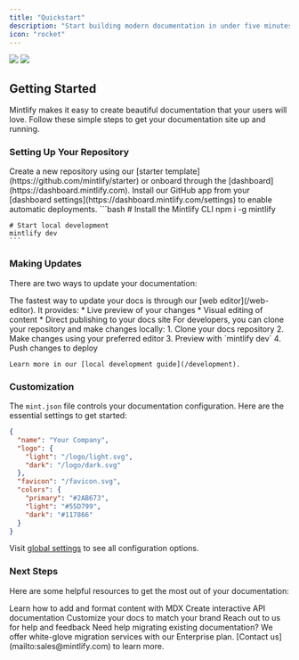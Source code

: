 ```yaml
---
title: "Quickstart"
description: "Start building modern documentation in under five minutes"
icon: "rocket"
---
```


<Frame>
  <img
    className="block dark:hidden"
    src="https://mintlify-assets.b-cdn.net/hero-light.png"
  />
  <img
    className="hidden dark:block"
    src="https://mintlify-assets.b-cdn.net/hero-dark.png"
  />
</Frame>

## Getting Started

Mintlify makes it easy to create beautiful documentation that your users will love. Follow these simple steps to get your documentation site up and running.

### Setting Up Your Repository

<Steps>
  <Step title="Get the starter template">
    Create a new repository using our [starter template](https://github.com/mintlify/starter) or onboard through the [dashboard](https://dashboard.mintlify.com).
  </Step>
  <Step title="Install GitHub app">
    Install our GitHub app from your [dashboard settings](https://dashboard.mintlify.com/settings) to enable automatic deployments.
  </Step>
  <Step title="Preview changes locally">
    ```bash
    # Install the Mintlify CLI
    npm i -g mintlify

    # Start local development
    mintlify dev
    ```
  </Step>
</Steps>

### Making Updates

There are two ways to update your documentation:

<AccordionGroup>
  <Accordion icon="pen-to-square" title="Using the web editor">
    The fastest way to update your docs is through our [web editor](/web-editor). It provides:
    * Live preview of your changes
    * Visual editing of content
    * Direct publishing to your docs site
  </Accordion>

  <Accordion icon="rectangle-terminal" title="Using your IDE">
    For developers, you can clone your repository and make changes locally:
    1. Clone your docs repository
    2. Make changes using your preferred editor
    3. Preview with `mintlify dev`
    4. Push changes to deploy
    
    Learn more in our [local development guide](/development).
  </Accordion>
</AccordionGroup>

### Customization

The `mint.json` file controls your documentation configuration. Here are the essential settings to get started:

```json
{
  "name": "Your Company",
  "logo": {
    "light": "/logo/light.svg",
    "dark": "/logo/dark.svg"
  },
  "favicon": "/favicon.svg",
  "colors": {
    "primary": "#2AB673",
    "light": "#55D799",
    "dark": "#117866"
  }
}
```

Visit [global settings](/settings/global) to see all configuration options.

### Next Steps

Here are some helpful resources to get the most out of your documentation:

<CardGroup cols={2}>
  <Card title="Add Content" icon="pencil" href="/text">
    Learn how to add and format content with MDX
  </Card>
  <Card title="Set Up API" icon="code" href="/api-playground/overview">
    Create interactive API documentation
  </Card>
  <Card title="Configure Design" icon="palette" href="/settings/global">
    Customize your docs to match your brand
  </Card>
  <Card title="Get Support" icon="life-ring" href="mailto:support@mintlify.com">
    Reach out to us for help and feedback
  </Card>
</CardGroup>

<Note>
  Need help migrating existing documentation? We offer white-glove migration services with our Enterprise plan. [Contact us](mailto:sales@mintlify.com) to learn more.
</Note>